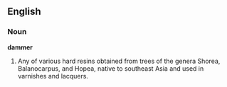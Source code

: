 ==English==

===Noun===

'''dammer'''

#Any of various hard resins obtained from trees of the genera Shorea, Balanocarpus, and Hopea, native to southeast Asia and used in varnishes and lacquers.